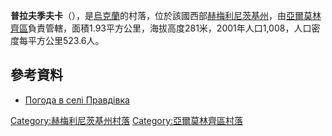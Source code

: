{{coord|49|14|21|N|26|54|27|E|scale:100000|display=title}}

'''普拉夫季夫卡'''（{{lang-uk|Правдівка}}），是[[烏克蘭|烏克蘭]]的村落，位於該國西部[[赫梅利尼茨基州|赫梅利尼茨基州]]，由[[亞爾莫林齊區|亞爾莫林齊區]]負責管轄，面積1.93平方公里，海拔高度281米，2001年人口1,008，人口密度每平方公里523.6人。

==參考資料==
* [http://weather.in.ua/ua/hmel'nickaja/21455 Погода в селі Правдівка] {{Wayback|url=http://weather.in.ua/ua/hmel%27nickaja/21455 |date=20160305082454 }}

{{DEFAULTSORT:Правдівка}}
[[Category:赫梅利尼茨基州村落|Category:赫梅利尼茨基州村落]]
[[Category:亞爾莫林齊區村落|Category:亞爾莫林齊區村落]]


{{Khmelnytskyi-geo-stub}}